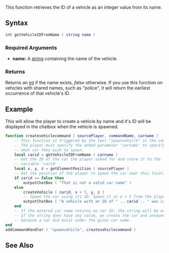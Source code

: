  
{{server client function}}
{{Deprecated|getVehicleModelFromName}}

This function retrieves the ID of a vehicle as an integer value from its name.

==Syntax== 
<syntaxhighlight lang="lua">
int getVehicleIDFromName ( string name )             
</syntaxhighlight> 

===Required Arguments=== 
*'''name:''' A [[/string.md|string]] containing the name of the vehicle.

===Returns===
Returns an [[/int.md|int]] if the name exists, ''false'' otherwise.
If you use this function on vehicles with shared names, such as "police", it will return the earliest occurrence of that vehicle's ID.

==Example== 
This will allow the player to create a vehicle by name and it's ID will be displayed in the chatbox when the vehicle is spawned.
<syntaxhighlight lang="lua">
function createvehiclecommand ( sourcePlayer, commandName, carname )
	-- This function is triggered by the text "spawnvehicle" in the console.
	-- The player must specify the added parameter 'carname' to specify
	-- what car they wish to spawn.
	local carid = getVehicleIDFromName ( carname )
	-- Get the ID of the car the player asked for and store it to the
	-- variable 'carid'
	local x, y, z = getElementPosition ( sourcePlayer )
	-- Get the position of the player to spawn the car near this location
	if carid == false then
		outputChatBox ( "That is not a valid car name" )
	else
		createVehicle ( carid, x + 5, y, z )
		-- Spawn the car using its ID. Spawn it at x + 5 from the player so it doesn't crush him
		outputChatBox ( "A vehicle with an ID of " .. carid .. " was created!" )
	end
	-- If the entered car name returns no car ID, the string will be empty and false will be returned.
	-- If the string does have any value, we create the car and announce the car ID in the chatbox,
	-- because a car did exist under the given car name.
end
addCommandHandler ( "spawnvehicle", createvehiclecommand )
</syntaxhighlight>

==See Also==
{{Vehicle functions}}